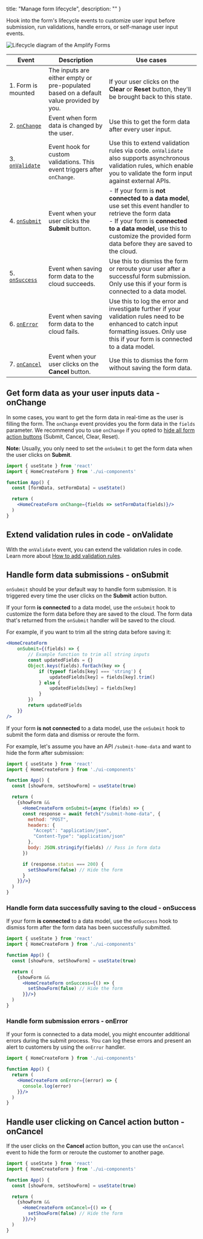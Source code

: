   title: "Manage form lifecycle",
  description: ""
}

Hook into the form's lifecycle events to customize user input before submission, run validations, handle errors, or self-manage user input events. 

![Lifecycle diagram of the Amplify Forms](/images/console/formbuilder/lifecycle-diagram.png)

|Event|Description|Use cases|
|-|-|-|
|1. Form is mounted|The inputs are either empty or pre-populated based on a default value provided by you.|If your user clicks on the **Clear** or **Reset** button, they'll be brought back to this state.|
|2. [`onChange`](#get-form-data-as-your-user-inputs-data---onchange)|Event when form data is changed by the user.|Use this to get the form data after every user input.
|3. [`onValidate`](#extend-validation-rules-in-code---onvalidate)| Event hook for custom validations. This event triggers after `onChange`.| Use this to extend validation rules via code. `onValidate` also supports asynchronous validation rules, which enable you to validate the form input against external APIs.|
|4. [`onSubmit`](#handle-form-data-submissions---onsubmit)| Event when your user clicks the **Submit** button.|  - If your form is **not connected to a data model**, use set this event handler to retrieve the form data <br /> - If your form is **connected to a data model**, use this to customize the provided form data before they are saved to the cloud. |
|5. [`onSuccess`](#handle-form-data-successfully-saving-to-the-cloud---onsuccess)| Event when saving form data to the cloud succeeds.| Use this to dismiss the form or reroute your user after a successful form submission. Only use this if your form is connected to a data model.|
|6. [`onError`](#handle-form-submission-errors---onerror)| Event when saving form data to the cloud fails.| Use this to log the error and investigate further if your validation rules need to be enhanced to catch input formatting issues. Only use this if your form is connected to a data model.|
|7. [`onCancel`](#handle-user-clicking-on-undefined-action-button---oncancel)| Event when your user clicks on the **Cancel** button.| Use this to dismiss the form without saving the form data.|

## Get form data as your user inputs data - onChange

In some cases, you want to get the form data in real-time as the user is filling the form. The `onChange` event provides you the form data in the `fields` parameter. We recommend you to use `onChange` if you opted to [hide all form action buttons](/console/formbuilder/call-to-action/#toggle-visibility-for-submit-cancel-clear-and-reset-buttons) (Submit, Cancel, Clear, Reset).

**Note:** Usually, you only need to set the `onSubmit` to get the form data when the user clicks on **Submit**.

```jsx
import { useState } from 'react'
import { HomeCreateForm } from './ui-components'

function App() {
  const [formData, setFormData] = useState()

  return (
    <HomeCreateForm onChange={fields => setFormData(fields)}/>
  )
}
```

## Extend validation rules in code - onValidate

With the `onValidate` event, you can extend the validation rules in code. Learn more about [How to add validation rules](/console/formbuilder/validations/).

## Handle form data submissions - onSubmit

`onSubmit` should be your default way to handle form submission. It is triggered every time the user clicks on the **Submit** action button.

<BlockSwitcher>

<Block name="Form is connected to a data model">

If your form **is connected** to a data model, use the `onSubmit` hook to customize the form data before they are saved to the cloud. The form data that's returned from the `onSubmit` handler will be saved to the cloud.

For example, if you want to trim all the string data before saving it:

```jsx
<HomeCreateForm
    onSubmit={(fields) => {
        // Example function to trim all string inputs
        const updatedFields = {}
        Object.keys(fields).forEach(key => {
            if (typeof fields[key] === 'string') {
                updatedFields[key] = fields[key].trim()
            } else {
                updatedFields[key] = fields[key]
            }
        })
        return updatedFields
    }}
/>
```

</Block>

<Block name="Form is not connected to a data model">

If your form **is not connected** to a data model, use the `onSubmit` hook to submit the form data and dismiss or reroute the form. 

For example, let's assume you have an API `/submit-home-data` and want to hide the form after submission:

```jsx
import { useState } from 'react'
import { HomeCreateForm } from './ui-components'

function App() {
  const [showForm, setShowForm] = useState(true)

  return (
    {showForm &&
      <HomeCreateForm onSubmit={async (fields) => {
      const response = await fetch("/submit-home-data", {
        method: "POST",
        headers: {
          "Accept": "application/json",
          "Content-Type": "application/json"
        },
        body: JSON.stringify(fields) // Pass in form data
      })

      if (response.status === 200) {
        setShowForm(false) // Hide the form
      }
    }}/>}
  )
}
```

</Block>

</BlockSwitcher>

### Handle form data successfully saving to the cloud - onSuccess

If your form **is connected** to a data model, use the `onSuccess` hook to dismiss form after the form data has been successfully submitted. 

```jsx
import { useState } from 'react'
import { HomeCreateForm } from './ui-components'

function App() {
  const [showForm, setShowForm] = useState(true)

  return (
    {showForm &&
      <HomeCreateForm onSuccess={() => {
        setShowForm(false) // Hide the form
      }}/>}
  )
}
```

### Handle form submission errors - onError

If your form is connected to a data model, you might encounter additional errors during the submit process. You can log these errors and present an alert to customers by using the `onError` handler.

```jsx
import { HomeCreateForm } from './ui-components'

function App() {
  return (
    <HomeCreateForm onError={(error) => {
      console.log(error)
    }}/>
  )
}
```

## Handle user clicking on **Cancel** action button - onCancel

If the user clicks on the **Cancel** action button, you can use the `onCancel` event to hide the form or reroute the customer to another page.

```jsx
import { useState } from 'react'
import { HomeCreateForm } from './ui-components'

function App() {
  const [showForm, setShowForm] = useState(true)

  return (
    {showForm &&
      <HomeCreateForm onCancel={() => {
        setShowForm(false) // Hide the form
      }}/>}
  )
}
```
